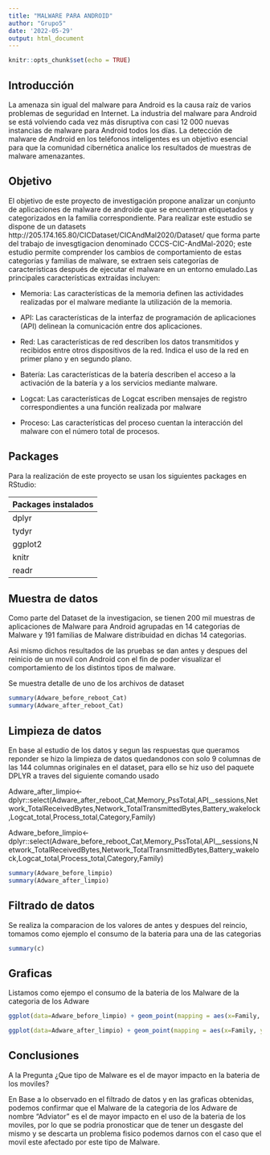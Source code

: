 ```yaml
---
title: "MALWARE PARA ANDROID"
author: "Grupo5"
date: '2022-05-29'
output: html_document
---
```


```r
knitr::opts_chunk$set(echo = TRUE)
```
## Introducción
La amenaza sin igual del malware para Android es la causa raíz de varios problemas de seguridad en Internet. La industria del malware para Android se está volviendo cada vez más disruptiva con casi 12 000 nuevas instancias de malware para Android todos los días. La detección de malware de Android en los teléfonos inteligentes es un objetivo esencial para que la comunidad cibernética analice los resultados de muestras de malware amenazantes.


## Objetivo
El objetivo de este proyecto de investigación propone analizar un conjunto de aplicaciones de malware de androide que se encuentran etiquetados y categorizados en la familia correspondiente. Para realizar este estudio se dispone de un datasets http://205.174.165.80/CICDataset/CICAndMal2020/Dataset/ que forma parte del trabajo de invesgtigacion denominado CCCS-CIC-AndMal-2020; este estudio permite comprender los cambios de comportamiento de estas categorías y familias de malware, se extraen seis categorías de características después de ejecutar el malware en un entorno emulado.Las principales características extraídas incluyen:

* Memoria: Las características de la memoria definen las actividades realizadas por el malware mediante la utilización de la memoria.

* API: Las características de la interfaz de programación de aplicaciones (API) delinean la comunicación entre dos aplicaciones.

* Red: Las características de red describen los datos transmitidos y recibidos entre otros dispositivos de la red. Indica el uso de la red en primer plano y en segundo plano.

* Batería: Las características de la batería describen el acceso a la activación de la batería y a los servicios mediante malware.

* Logcat: Las características de Logcat escriben mensajes de registro correspondientes a una función realizada por malware

* Proceso: Las características del proceso cuentan la interacción del malware con el número total de procesos.

## Packages
Para la realización de este proyecto se usan los siguientes packages en RStudio:

| Packages instalados |
| ----------          |
| dplyr               |
| tydyr               |
| ggplot2             |
| knitr               |
| readr               |

## Muestra de datos

Como parte del Dataset de la investigacion, se tienen 200 mil muestras de aplicaciones de Malware para Android agrupadas en 14 categorias de Malware y 191 familias de Malware distribuidad en dichas 14 categorias.

Asi mismo dichos resultados de las pruebas se dan antes y despues del reinicio de un movil con Android con el fin de poder visualizar el comportamiento de los distintos tipos de malware.

Se muestra detalle de uno de los archivos de dataset

```r
summary(Adware_before_reboot_Cat)
summary(Adware_after_reboot_Cat)
```

## Limpieza de datos

En base al estudio de los datos y segun las respuestas que queramos reponder se hizo la limpieza de datos quedandonos con solo 9 columnas de las 144 columnas originales en el dataset, para ello se hiz uso del paquete DPLYR a traves del siguiente comando usado

Adware_after_limpio<-dplyr::select(Adware_after_reboot_Cat,Memory_PssTotal,API__sessions,Network_TotalReceivedBytes,Network_TotalTransmittedBytes,Battery_wakelock,Logcat_total,Process_total,Category,Family)

Adware_before_limpio<-dplyr::select(Adware_before_reboot_Cat,Memory_PssTotal,API__sessions,Network_TotalReceivedBytes,Network_TotalTransmittedBytes,Battery_wakelock,Logcat_total,Process_total,Category,Family)

```r
summary(Adware_before_limpio)
summary(Adware_after_limpio)
```

## Filtrado de datos

Se realiza la comparacion de los valores de antes y despues del reincio, tomamos como ejemplo el consumo de la bateria para una de las categorias

```r
summary(c)

```

## Graficas

Listamos como ejempo el consumo de la bateria de los Malware de la categoria de los Adware

```r
ggplot(data=Adware_before_limpio) + geom_point(mapping = aes(x=Family, y=Battery_wakelock))
```

```r
ggplot(data=Adware_after_limpio) + geom_point(mapping = aes(x=Family, y=Battery_wakelock))
```


## Conclusiones

A la Pregunta ¿Que tipo de Malware es el de mayor impacto en la bateria de los moviles?

En Base a lo observado en el filtrado de datos y en las graficas obtenidas, podemos confirmar que el Malware de la categoria de los Adware de nombre "Adviator" es el de mayor impacto en el uso de la bateria de los moviles, por lo que se podria pronosticar que de tener un desgaste del mismo y se descarta un problema fisico podemos darnos con el caso que el movil este afectado por este tipo de Malware.